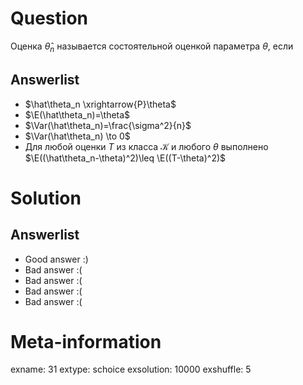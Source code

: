Question
========
Оценка  $\hat\theta_n$ называется состоятельной оценкой параметра $\theta$, если


Answerlist
----------
*  $\hat\theta_n \xrightarrow{P}\theta$
*  $\E(\hat\theta_n)=\theta$
*  $\Var(\hat\theta_n)=\frac{\sigma^2}{n}$
*  $\Var(\hat\theta_n) \to 0$
*  Для любой оценки $T$ из класса $\mathcal{K}$ и любого $\theta$ выполнено $\E((\hat\theta_n-\theta)^2)\leq \E((T-\theta)^2)$

Solution
========

Answerlist
----------
*  Good answer :)
*  Bad answer :(
*  Bad answer :(
*  Bad answer :(
*  Bad answer :(

Meta-information
================
exname: 31
extype: schoice
exsolution: 10000
exshuffle: 5
